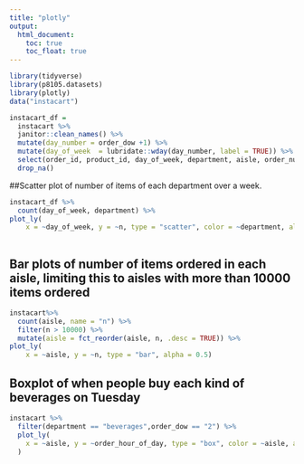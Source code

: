 ```yaml
---
title: "plotly"
output: 
  html_document:
    toc: true
    toc_float: true
---
```

```r
library(tidyverse)
library(p8105.datasets)
library(plotly)
data("instacart")
```

```r
instacart_df = 
  instacart %>% 
  janitor::clean_names() %>% 
  mutate(day_number = order_dow +1) %>% 
  mutate(day_of_week  = lubridate::wday(day_number, label = TRUE)) %>% 
  select(order_id, product_id, day_of_week, department, aisle, order_number) %>% 
  drop_na() 
```

##Scatter plot of number of items of each department over a week.
```r
instacart_df %>%  
  count(day_of_week, department) %>% 
plot_ly(
    x = ~day_of_week, y = ~n, type = "scatter", color = ~department, alpha = 0.5, colors = "viridis")
  
```


## Bar plots of number of items ordered in each aisle, limiting this to aisles with more than 10000 items ordered
```r
instacart%>%
  count(aisle, name = "n") %>%
  filter(n > 10000) %>% 
  mutate(aisle = fct_reorder(aisle, n, .desc = TRUE)) %>% 
plot_ly(
    x = ~aisle, y = ~n, type = "bar", alpha = 0.5)
```


## Boxplot of when people buy each kind of beverages on Tuesday
```r
instacart %>% 
  filter(department == "beverages",order_dow == "2") %>%
  plot_ly(
    x = ~aisle, y = ~order_hour_of_day, type = "box", color = ~aisle, alpha = .5
  )
```

